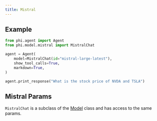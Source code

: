```yaml
---
title: Mistral
---
```


## Example

<CodeGroup>

```python agent.py
from phi.agent import Agent
from phi.model.mistral import MistralChat

agent = Agent(
    model=MistralChat(id="mistral-large-latest"),
    show_tool_calls=True,
    markdown=True,
)

agent.print_response("What is the stock price of NVDA and TSLA")
```

</CodeGroup>

## Mistral Params

<Snippet file="model-mistral-params.mdx" />

`MistralChat` is a subclass of the [Model](/reference/model/base) class and has access to the same params.
